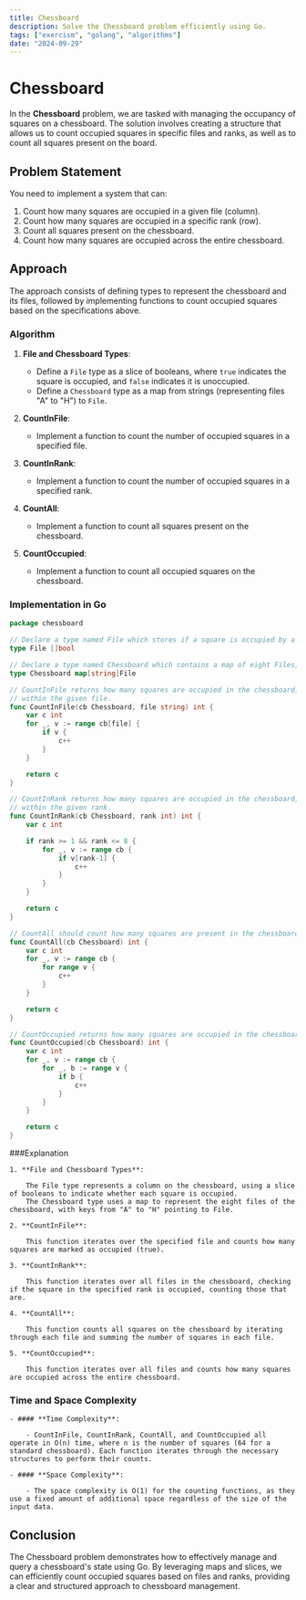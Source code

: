 ```yaml
---
title: Chessboard
description: Solve the Chessboard problem efficiently using Go.
tags: ["exercism", "golang", "algorithms"]
date: "2024-09-29"
---
```


# Chessboard

In the **Chessboard** problem, we are tasked with managing the occupancy of squares on a chessboard. The solution involves creating a structure that allows us to count occupied squares in specific files and ranks, as well as to count all squares present on the board.

## Problem Statement

You need to implement a system that can:

1. Count how many squares are occupied in a given file (column).
2. Count how many squares are occupied in a specific rank (row).
3. Count all squares present on the chessboard.
4. Count how many squares are occupied across the entire chessboard.

## Approach

The approach consists of defining types to represent the chessboard and its files, followed by implementing functions to count occupied squares based on the specifications above.

### Algorithm

1. **File and Chessboard Types**:

   - Define a `File` type as a slice of booleans, where `true` indicates the square is occupied, and `false` indicates it is unoccupied.
   - Define a `Chessboard` type as a map from strings (representing files "A" to "H") to `File`.

2. **CountInFile**:

   - Implement a function to count the number of occupied squares in a specified file.

3. **CountInRank**:

   - Implement a function to count the number of occupied squares in a specified rank.

4. **CountAll**:

   - Implement a function to count all squares present on the chessboard.

5. **CountOccupied**:
   - Implement a function to count all occupied squares on the chessboard.

### Implementation in Go

```go
package chessboard

// Declare a type named File which stores if a square is occupied by a piece - this will be a slice of bools
type File []bool

// Declare a type named Chessboard which contains a map of eight Files, accessed with keys from "A" to "H"
type Chessboard map[string]File

// CountInFile returns how many squares are occupied in the chessboard,
// within the given file.
func CountInFile(cb Chessboard, file string) int {
	var c int
	for _, v := range cb[file] {
		if v {
			c++
		}
	}

	return c
}

// CountInRank returns how many squares are occupied in the chessboard,
// within the given rank.
func CountInRank(cb Chessboard, rank int) int {
	var c int

	if rank >= 1 && rank <= 8 {
		for _, v := range cb {
			if v[rank-1] {
				c++
			}
		}
	}

	return c
}

// CountAll should count how many squares are present in the chessboard.
func CountAll(cb Chessboard) int {
	var c int
	for _, v := range cb {
		for range v {
			c++
		}
	}

	return c
}

// CountOccupied returns how many squares are occupied in the chessboard.
func CountOccupied(cb Chessboard) int {
	var c int
	for _, v := range cb {
		for _, b := range v {
			if b {
				c++
			}
		}
	}

	return c
}
```


###Explanation

    1. **File and Chessboard Types**:

        The File type represents a column on the chessboard, using a slice of booleans to indicate whether each square is occupied.
        The Chessboard type uses a map to represent the eight files of the chessboard, with keys from "A" to "H" pointing to File.

    2. **CountInFile**:

        This function iterates over the specified file and counts how many squares are marked as occupied (true).

    3. **CountInRank**:

        This function iterates over all files in the chessboard, checking if the square in the specified rank is occupied, counting those that are.

    4. **CountAll**:

        This function counts all squares on the chessboard by iterating through each file and summing the number of squares in each file.

    5. **CountOccupied**:

        This function iterates over all files and counts how many squares are occupied across the entire chessboard.


### Time and Space Complexity
    - #### **Time Complexity**:

        - CountInFile, CountInRank, CountAll, and CountOccupied all operate in O(n) time, where n is the number of squares (64 for a standard chessboard). Each function iterates through the necessary structures to perform their counts.

    - #### **Space Complexity**:

        - The space complexity is O(1) for the counting functions, as they use a fixed amount of additional space regardless of the size of the input data.


## Conclusion
The Chessboard problem demonstrates how to effectively manage and query a chessboard's state using Go. By leveraging maps and slices, we can efficiently count occupied squares based on files and ranks, providing a clear and structured approach to chessboard management.